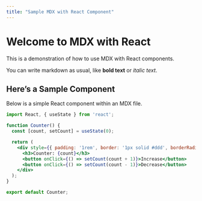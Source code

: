 ```yaml
---
title: "Sample MDX with React Component"
---
```


# Welcome to MDX with React

This is a demonstration of how to use MDX with React components.

You can write markdown as usual, like **bold text** or _italic text_.

## Here’s a Sample Component

Below is a simple React component within an MDX file.

```jsx live
import React, { useState } from 'react';

function Counter() {
  const [count, setCount] = useState(0);

  return (
    <div style={{ padding: '1rem', border: '1px solid #ddd', borderRadius: '4px' }}>
      <h3>Counter: {count}</h3>
      <button onClick={() => setCount(count + 1)}>Increase</button>
      <button onClick={() => setCount(count - 1)}>Decrease</button>
    </div>
  );
}

export default Counter;
